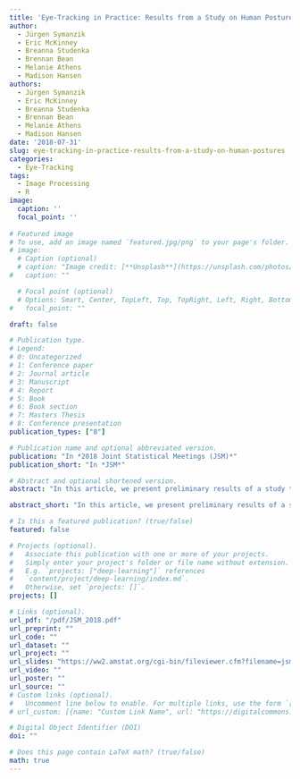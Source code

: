 ```yaml
---
title: 'Eye-Tracking in Practice: Results from a Study on Human Postures'
author:
  - Jürgen Symanzik
  - Eric McKinney
  - Breanna Studenka
  - Brennan Bean
  - Melanie Athens
  - Madison Hansen
authors:
  - Jürgen Symanzik
  - Eric McKinney
  - Breanna Studenka
  - Brennan Bean
  - Melanie Athens
  - Madison Hansen
date: '2018-07-31'
slug: eye-tracking-in-practice-results-from-a-study-on-human-postures
categories:
  - Eye-Tracking
tags:
  - Image Processing
  - R
image:
  caption: ''
  focal_point: ''
  
# Featured image
# To use, add an image named `featured.jpg/png` to your page's folder. 
# image:
  # Caption (optional)
  # caption: "Image credit: [**Unsplash**](https://unsplash.com/photos/pLCdAaMFLTE)"
#   caption: ""

  # Focal point (optional)
  # Options: Smart, Center, TopLeft, Top, TopRight, Left, Right, BottomLeft, Bottom, BottomRight
#   focal_point: ""

draft: false

# Publication type.
# Legend:
# 0: Uncategorized
# 1: Conference paper
# 2: Journal article
# 3: Manuscript
# 4: Report
# 5: Book
# 6: Book section
# 7: Masters Thesis
# 8: Conference presentation
publication_types: ["8"]

# Publication name and optional abbreviated version.
publication: "In *2018 Joint Statistical Meetings (JSM)*"
publication_short: "In *JSM*"

# Abstract and optional shortened version.
abstract: "In this article, we present preliminary results of a study that tries to determine where people are looking when ranking the stability of a model holding certain postures. A portable eye-tracker is used to record the original video data of people looking at human postures. Image processing is used to extract statistical information from the video data. Visualization and the Syrjala test are used for the statistical analyses."

abstract_short: "In this article, we present preliminary results of a study that tries to determine where people are looking when ranking the stability of a model holding certain postures. A portable eye-tracker is used to record the original video data of people looking at human postures. Image processing is used to extract statistical information from the video data. Visualization and the Syrjala test are used for the statistical analyses."

# Is this a featured publication? (true/false)
featured: false

# Projects (optional).
#   Associate this publication with one or more of your projects.
#   Simply enter your project's folder or file name without extension.
#   E.g. `projects: ["deep-learning"]` references 
#   `content/project/deep-learning/index.md`.
#   Otherwise, set `projects: []`.
projects: []

# Links (optional).
url_pdf: "/pdf/JSM_2018.pdf"
url_preprint: ""
url_code: ""
url_dataset: ""
url_project: ""
url_slides: "https://ww2.amstat.org/cgi-bin/fileviewer.cfm?filename=jsm2018presentations%5C%5CCC%2DWest%2D122%5C20180731%2DTuesday%5C1030%2DPDT%5CJuergen%2DSymanzik%2D9626%5C215744%2E0%2D75339%2DJuergen%2DSymanzik%2Epdf&Outputfile=330604-1&1.12195812198"
url_video: ""
url_poster: ""
url_source: ""
# Custom links (optional).
#   Uncomment line below to enable. For multiple links, use the form `[{...}, {...}, {...}]`.
# url_custom: [{name: "Custom Link Name", url: "https://digitalcommons.usu.edu/cgi/viewcontent.cgi?article=2076&context=gradreports"}]

# Digital Object Identifier (DOI)
doi: ""

# Does this page contain LaTeX math? (true/false)
math: true
---
```

